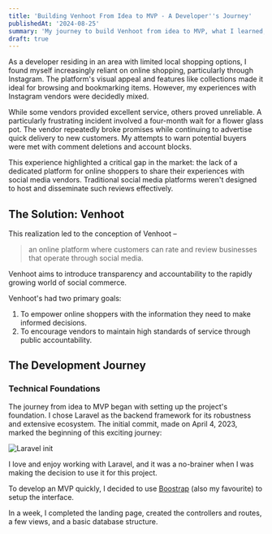 ```yaml
---
title: 'Building Venhoot From Idea to MVP - A Developer''s Journey'
publishedAt: '2024-08-25'
summary: 'My journey to build Venhoot from idea to MVP, what I learned, challenges I faced, and how I overcame them.'
draft: true
---
```



As a developer residing in an area with limited local shopping options, I found myself increasingly reliant on online shopping,
particularly through Instagram. The platform's visual appeal and features like collections made it ideal for browsing
and bookmarking items. However, my experiences with Instagram vendors were decidedly mixed.

While some vendors provided excellent service, others proved unreliable. A particularly frustrating incident
involved a four-month wait for a flower glass pot. The vendor repeatedly broke promises while continuing to advertise
quick delivery to new customers. My attempts to warn potential buyers were met with comment deletions and account blocks.

This experience highlighted a critical gap in the market: the lack of a dedicated platform for online shoppers to share
their experiences with social media vendors.
Traditional social media platforms weren't designed to host and disseminate such reviews effectively.


## The Solution: Venhoot


This realization led to the conception of Venhoot –
> an online platform where customers can rate and review businesses that operate through social media.

Venhoot aims to introduce transparency and accountability to the rapidly growing world of social commerce.


Venhoot's had two primary goals:
1. To empower online shoppers with the information they need to make informed decisions.
2. To encourage vendors to maintain high standards of service through public accountability.

## The Development Journey



### Technical Foundations

The journey from idea to MVP began with setting up the project's foundation.
I chose Laravel as the backend framework for its robustness and extensive ecosystem.
The initial commit, made on April 4, 2023, marked the beginning of this exciting journey:

![Laravel init](https://i.imgur.com/Z3MKPxQ.png)

I love and enjoy working with Laravel, and it was a no-brainer when I was making the decision to use it for this project.

To develop an MVP quickly, I decided to use [Boostrap](https://getbootsrap.com) (also my favourite) to setup the interface.


In a week, I completed the landing page, created the controllers and routes, a few views, and a basic database structure.


